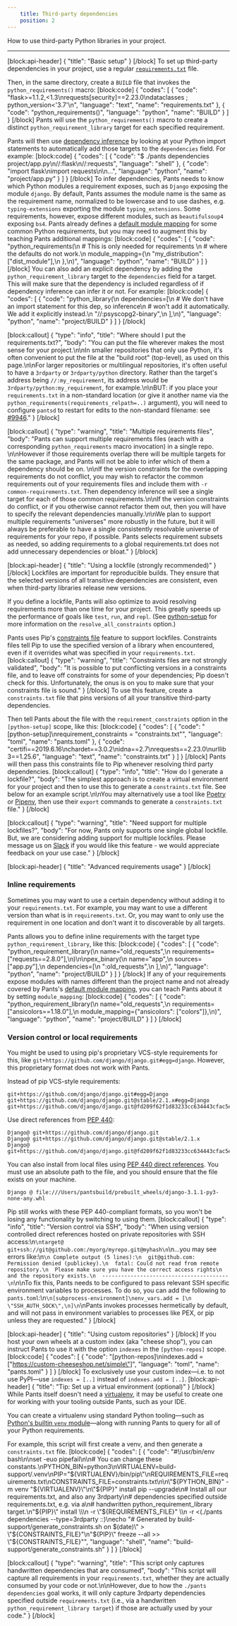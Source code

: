 ```yaml
---
    title: Third-party dependencies
    position: 2
---
```


How to use third-party Python libraries in your project.

---

[block:api-header]
{
  "title": "Basic setup"
}
[/block]
To set up third-party dependencies in your project, use a regular  [`requirements.txt`](https://pip.pypa.io/en/stable/user_guide/#requirements-files) file. 

Then,  in the same directory, create a `BUILD` file that invokes the `python_requirements()` macro:
[block:code]
{
  "codes": [
    {
      "code": "flask>=1.1.2,<1.3\nrequests[security]==2.23.0\ndataclasses ; python_version<'3.7'\n",
      "language": "text",
      "name": "requirements.txt"
    },
    {
      "code": "python_requirements()",
      "language": "python",
      "name": "BUILD"
    }
  ]
}
[/block]
Pants will use the `python_requirements()` macro to create a distinct `python_requirement_library` target for each specified requirement.

Pants will then use [dependency inference](doc:targets) by looking at your Python import statements to automatically add those targets to the `dependencies` field. For example:
[block:code]
{
  "codes": [
    {
      "code": "$ ./pants dependencies project/app.py\n//:flask\n//:requests",
      "language": "shell"
    },
    {
      "code": "import flask\nimport requests\n\n...",
      "language": "python",
      "name": "project/app.py"
    }
  ]
}
[/block]
To infer dependencies, Pants needs to know which Python modules a requirement exposes, such as `Django` exposing the module `django`. By default, Pants assumes the module name is the same as the requirement name, normalized to be lowercase and to use dashes, e.g. `typing-extensions` exporting the module `typing_extensions`. Some requirements, however, expose different modules, such as `beautifulsoup4` exposing `bs4`. Pants already defines a [default module mapping](https://github.com/pantsbuild/pants/blob/master/src/python/pants/backend/python/dependency_inference/default_module_mapping.py) for some common Python requirements, but you may need to augment this by teaching Pants additional mappings:
[block:code]
{
  "codes": [
    {
      "code": "python_requirements(\n    # This is only needed for requirements \n    # where the defaults do not work.\n    module_mapping={\n        \"my_distribution\": [\"dist_module\"],\n    },\n)",
      "language": "python",
      "name": "BUILD"
    }
  ]
}
[/block]
You can also add an explicit dependency by adding the `python_requirement_library` target to the `dependencies` field for a target. This will make sure that the dependency is included regardless of if dependency inference can infer it or not. For example:
[block:code]
{
  "codes": [
    {
      "code": "python_library(\n    dependencies=[\n        # We don't have an import statement for this dep, so inference\n        # won't add it automatically. We add it explicitly instead.\n        \"//:psyscopg2-binary\",\n    ],\n)",
      "language": "python",
      "name": "project/BUILD"
    }
  ]
}
[/block]

[block:callout]
{
  "type": "info",
  "title": "Where should I put the requirements.txt?",
  "body": "You can put the file wherever makes the most sense for your project.\n\nIn smaller repositories that only use Python, it's often convenient to put the file at the \"build root\" (top-level), as used on this page.\n\nFor larger repositories or multilingual repositories, it's often useful to have a `3rdparty` or `3rdparty/python` directory. Rather than the target's address being `//:my_requirement`, its address would be `3rdparty/python:my_requirement`, for example.\n\nBUT: if you place your `requirements.txt` in a non-standard location (or give it another name via the `python_requirements(requirements_relpath=..)` argument), you will need to configure `pantsd` to restart for edits to the non-standard filename: see [#9946](https://github.com/pantsbuild/pants/pull/9946)."
}
[/block]

[block:callout]
{
  "type": "warning",
  "title": "Multiple requirements files",
  "body": "Pants can support multiple requirements files (each with a corresponding `python_requirements` macro invocation) in a single repo. \n\nHowever if those requirements overlap there will be multiple targets for the same package, and Pants will not be able to infer which of them a dependency should be on. \n\nIf the version constraints for the overlapping requirements do not conflict, you may wish to refactor the common requirements out of your requirements files and include them with `-r common-requirements.txt`. Then dependency inference will see a single target for each of those common requirements.\n\nIf the version constraints do conflict, or if you otherwise cannot refactor them out, then you will have to specify the relevant dependencies manually.\n\nWe plan to support multiple requirements \"universes\" more robustly in the future, but it will always be preferable to have a single consistently resolvable universe of requirements for your repo, if possible. Pants selects requirement subsets as needed, so adding requirements to a global requirements.txt does not add unnecessary dependencies or bloat."
}
[/block]

[block:api-header]
{
  "title": "Using a lockfile (strongly recommended)"
}
[/block]
Lockfiles are important for reproducible builds. They ensure that the selected versions of all transitive dependencies are consistent, even when third-party libraries release new versions.

If you define a lockfile, Pants will also optimize to avoid resolving requirements more than one time for your project. This greatly speeds up the performance of goals like `test`, `run`, and `repl`. (See [python-setup](doc:reference-python-setup) for more information on the `resolve_all_constraints` option.)

Pants uses Pip's [constraints file](https://pip.pypa.io/en/stable/user_guide/#constraints-files) feature to support lockfiles. Constraints files tell Pip to use the specified version of a library when encountered, even if it overrides what was specified in your `requirements.txt`.
[block:callout]
{
  "type": "warning",
  "title": "Constraints files are not strongly validated",
  "body": "It is possible to put conflicting versions in a constraints file, and to leave off constraints for some of your dependencies; Pip doesn't check for this. Unfortunately, the onus is on you to make sure that your constraints file is sound."
}
[/block]
To use this feature, create a `constraints.txt` file that pins versions of all your transitive third-party dependencies.

Then tell Pants about the file with the `requirement_constraints` option in the `[python-setup]` scope, like this:
[block:code]
{
  "codes": [
    {
      "code": "[python-setup]\nrequirement_constraints = \"constraints.txt\"",
      "language": "toml",
      "name": "pants.toml"
    },
    {
      "code": "certifi==2019.6.16\nchardet==3.0.2\nidna==2.7\nrequests==2.23.0\nurllib3==1.25.6",
      "language": "text",
      "name": "constraints.txt"
    }
  ]
}
[/block]
Pants will then pass this constraints file to Pip whenever resolving third party dependencies.
[block:callout]
{
  "type": "info",
  "title": "How do I generate a lockfile?",
  "body": "The simplest approach is to create a virtual environment for your project and then to use this to generate a `constraints.txt` file. See below for an example script.\n\nYou may alternatively use a tool like [Poetry](https://python-poetry.org) or [Pipenv](https://pipenv.pypa.io/en/latest/), then use their `export` commands to generate a `constraints.txt` file."
}
[/block]

[block:callout]
{
  "type": "warning",
  "title": "Need support for multiple lockfiles?",
  "body": "For now, Pants only supports one single global lockfile. But, we are considering adding support for multiple lockfiles. Please message us on [Slack](doc:community) if you would like this feature - we would appreciate feedback on your use case."
}
[/block]

[block:api-header]
{
  "title": "Advanced requirements usage"
}
[/block]
### Inline requirements

Sometimes you may want to use a certain dependency without adding it to your `requirements.txt`. For example, you may want to use a different version than what is in `requirements.txt`. Or, you may want to only use the requirement in one location and don't want it to discoverable by all targets.

Pants allows you to define inline requirements with the target type `python_requirement_library`, like this:
[block:code]
{
  "codes": [
    {
      "code": "python_requirement_library(\n    name=\"old_requests\",\n    requirements=[\"requests==2.8.0\"],\n)\n\npex_binary(\n    name=\"app\",\n    sources=[\"app.py\"],\n    dependencies=[\n        \":old_requests\",\n    ],\n)",
      "language": "python",
      "name": "project/BUILD"
    }
  ]
}
[/block]
If any of your requirements expose modules with names different than the project name and not already covered by Pants's [default module mapping](https://github.com/pantsbuild/pants/blob/master/src/python/pants/backend/python/dependency_inference/default_module_mapping.py), you can teach Pants about it by setting `module_mapping`:
[block:code]
{
  "codes": [
    {
      "code": "python_requirement_library(\n    name=\"old_requests\",\n    requirements=[\"ansicolors==1.18.0\"],\n    module_mapping={\"ansicolors\": [\"colors\"]},\n)",
      "language": "python",
      "name": "project/BUILD"
    }
  ]
}
[/block]
### Version control or local requirements

You might be used to using pip's proprietary VCS-style requirements for this, like `git+https://github.com/django/django.git#egg=django`. However, this proprietary format does not work with Pants.

Instead of pip VCS-style requirements:

```
git+https://github.com/django/django.git#egg=Django
git+https://github.com/django/django.git@stable/2.1.x#egg=Django
git+https://github.com/django/django.git@fd209f62f1d83233cc634443cfac5ee4328d98b8#egg=Django
```

Use direct references from [PEP 440](https://www.python.org/dev/peps/pep-0440/#direct-references):

```
Django@ git+https://github.com/django/django.git
Django@ git+https://github.com/django/django.git@stable/2.1.x
Django@ git+https://github.com/django/django.git@fd209f62f1d83233cc634443cfac5ee4328d98b8
```

You can also install from local files using [PEP 440 direct references](https://www.python.org/dev/peps/pep-0440/#direct-references). You must use an absolute path to the file, and you should ensure that the file exists on your machine.

```
Django @ file:///Users/pantsbuild/prebuilt_wheels/django-3.1.1-py3-none-any.whl
```

Pip still works with these PEP 440-compliant formats, so you won't be losing any functionality by switching to using them.
[block:callout]
{
  "type": "info",
  "title": "Version control via SSH",
  "body": "When using version controlled direct references hosted on private repositories with SSH access:\n```\ntarget@ git+ssh://git@github.com:/myorg/myrepo.git@myhash\n```\n...you may see errors like:\n```\n Complete output (5 lines):\n  git@github.com: Permission denied (publickey).\n  fatal: Could not read from remote repository.\n  Please make sure you have the correct access rights\n  and the repository exists.\n  ----------------------------------------\n```\n\nTo fix this, Pants needs to be configured to pass relevant SSH specific environment variables to processes. To do so, you can add the following to `pants.toml`:\n```\n[subprocess-environment]\nenv_vars.add = [\n  \"SSH_AUTH_SOCK\",\n]\n```\nPants invokes processes hermetically by default, and will not pass in environment variables to processes like PEX, or pip unless they are requested."
}
[/block]

[block:api-header]
{
  "title": "Using custom repositories"
}
[/block]
If you host your own wheels at a custom index (aka "cheese shop"), you can instruct Pants to use it with the option `indexes` in the `[python-repos]` scope.
[block:code]
{
  "codes": [
    {
      "code": "[python-repos]\nindexes.add = [\"https://custom-cheeseshop.net/simple\"]",
      "language": "toml",
      "name": "pants.toml"
    }
  ]
}
[/block]
To exclusively use your custom index—i.e. to not use PyPI—use `indexes = [..]` instead of `indexes.add = [..]`.
[block:api-header]
{
  "title": "Tip: Set up a virtual environment (optional)"
}
[/block]
While Pants itself doesn't need a [virtualenv](https://docs.python.org/3/library/venv.html), it may be useful to create one for working with your tooling outside Pants, such as your IDE.

You can create a virtualenv using standard Python tooling—such as [Python's builtin `venv` module](https://docs.python.org/3/library/venv.html)—along with running Pants to query for all of your Python requirements.

For example, this script will first create a venv, and then generate a `constraints.txt` file.
[block:code]
{
  "codes": [
    {
      "code": "#!/usr/bin/env bash\n\nset -euo pipefail\n\n# You can change these constants.\nPYTHON_BIN=python3\nVIRTUALENV=build-support/.venv\nPIP=\"${VIRTUALENV}/bin/pip\"\nREQUIREMENTS_FILE=requirements.txt\nCONSTRAINTS_FILE=constraints.txt\n\n\"${PYTHON_BIN}\" -m venv \"${VIRTUALENV}\"\n\"${PIP}\" install pip --upgrade\n# Install all our requirements.txt, and also any 3rdparty\n# dependencies specified outside requirements.txt, e.g. via a\n# handwritten python_requirement_library target.\n\"${PIP}\" install \\\n  -r \"${REQUIREMENTS_FILE}\" \\\n  -r <(./pants dependencies --type=3rdparty ::)\necho \"# Generated by build-support/generate_constraints.sh on $(date)\" > \"${CONSTRAINTS_FILE}\"\n\"${PIP}\" freeze --all >> \"${CONSTRAINTS_FILE}\"",
      "language": "shell",
      "name": "build-support/generate_constraints.sh"
    }
  ]
}
[/block]

[block:callout]
{
  "type": "warning",
  "title": "This script only captures handwritten dependencies that are consumed",
  "body": "This script will capture all requirements in your `requirements.txt`, whether they are actually consumed by your code or not.\n\nHowever, due to how the `./pants dependencies` goal works, it will only capture 3rdparty dependencies specified outside `requirements.txt` (i.e., via a handwritten `python_requirement_library target`) if those are actually used by your code."
}
[/block]